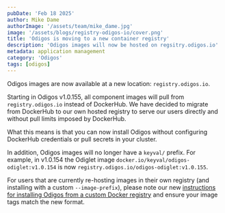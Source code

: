 ```yaml
---
pubDate: 'Feb 18 2025'
author: Mike Dame
authorImage: '/assets/team/mike_dame.jpg'
image: '/assets/blogs/registry-odigos-io/cover.png'
title: 'Odigos is moving to a new container registry'
description: 'Odigos images will now be hosted on regsitry.odigos.io'
metadata: application management
category: 'Odigos'
tags: [odigos]
---
```


Odigos images are now available at a new location: `registry.odigos.io`.

Starting in Odigos v1.0.155, all component images will pull from `registry.odigos.io` instead of DockerHub. We have decided to migrate from DockerHub to our own hosted registry to serve our users directly and without pull limits imposed by DockerHub.

What this means is that you can now install Odigos without configuring DockerHub credentials or pull secrets in your cluster.

In addition, Odigos images will no longer have a `keyval/` prefix. For example, in v1.0.154 the Odiglet image `docker.io/keyval/odigos-odiglet:v1.0.154` is now `registry.odigos.io/odigos-odiglet:v1.0.155`.

For users that are currently re-hosting images in their own registry (and installing with a custom `--image-prefix`), please note our new [instructions for installing Odigos from a custom Docker registry](https://docs.odigos.io/setup/docker-registry) and ensure your image tags match the new format.
